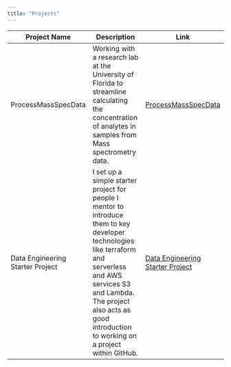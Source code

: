 ```yaml
---
title: "Projects"
---
```


| Project Name        | Description                                                                                                                                              | Link                                                                            |
|-----------|---------------------------------------------------|-----------|
| ProcessMassSpecData | Working with a research lab at the University of Florida to streamline calculating the concentration of analytes in samples from Mass spectrometry data. | <a href="https://github.com/alex-antonison/ProcessMassSpecData" target="_blank">ProcessMassSpecData</a>  |
| Data Engineering Starter Project | I set up a simple starter project for people I mentor to introduce them to key developer technologies like terraform and serverless and AWS services S3 and Lambda. The project also acts as good introduction to working on a project within GitHub. | <a href="https://github.com/alex-antonison/data-project-base" target="_blank">Data Engineering Starter Project</a>  |
